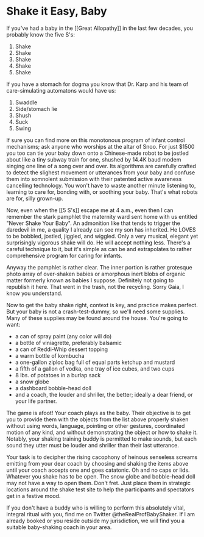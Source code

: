 # Shake it Easy, Baby

If you've had a baby in the [[Great Allopathy]] in the last few decades, you probably know the five S's:

1. Shake
2. Shake
3. Shake
4. Shake
5. Shake

If you have a stomach for dogma you know that Dr. Karp and his team of care-simulating automatons would have us:

1. Swaddle
2. Side/stomach lie
3. Shush
4. Suck
5. Swing

If sure you can find more on this monotonous program of infant control mechanisms; ask anyone who worships at the altar of Snoo. For just $1500 you too can tie your baby down onto a Chinese-made robot to be jostled about like a tiny subway train for one, shushed by 14.4K baud modem singing one line of a song over and over. Its algorithms are carefully crafted to detect the slighest movement or utterances from your baby and confuse them into somnolent submission with their patented active awareness cancelling technology. You won't have to waste another minute listening to, learning to care for, bonding with, or soothing your baby. That's what robots are for, silly grown-up.

Now, even when the [[5 S's]] escape me at 4 a.m., even then I can remember the stark pamphlet the maternity ward sent home with us entitled "Never Shake Your Baby". An admonition like that tends to trigger the daredevil in me, a quality I already can see my son has inherited. He LOVES to be bobbled, jostled, jiggled, and wiggled. Only a very musical, elegant yet surprisingly vigorous shake will do. He will accept nothing less. There's a careful technique to it, but it's simple as can be and extrapolates to rather comprehensive program for caring for infants.

Anyway the pamphlet is rather clear. The inner portion is rather grotesque photo array of over-shaken babies or amorphous inert blobs of organic matter formerly known as babies I suppose. Definitely not going to republish it here. That went in the trash, not the recycling. Sorry Gaia, I know you understand.

Now to get the baby shake right, context is key, and practice makes perfect. But your baby is not a crash-test-dummy, so we'll need some supplies. Many of these supplies may be found around the house. You're going to want:

- a can of spray paint (any color will do)
- a bottle of viniagrette, preferably balsamic
- a can of Reddi-Whip dessert topping
- a warm bottle of kombucha
- a one-gallon ziploc bag full of equal parts ketchup and mustard
- a fifth of a gallon of vodka, one tray of ice cubes, and two cups
- 8 lbs. of potatoes in a burlap sack
- a snow globe
- a dashboard bobble-head doll
- and a coach, the louder and shriller, the better; ideally a dear friend, or your life partner.

The game is afoot! Your coach plays as the baby. Their objective is to get you to provide them with the objects from the list above properly shaken without using words, language, pointing or other gestures, coordinated motion of any kind, and without demonstrating the object or how to shake it. Notably, your shaking training buddy is permitted to make sounds, but each sound they utter must be louder and shriller than their last utterance.

Your task is to decipher the rising cacophony of heinous senseless screams emitting from your dear coach by choosing and shaking the items above until your coach accepts one and goes catatonic. Oh and no caps or lids. Whatever you shake has to be open. The snow globe and bobble-head doll may not have a way to open them. Don't fret. Just place them in strategic locations around the shake test site to help the participants and spectators get in a festive mood.

If you don't have a buddy who is willing to perform this absolutely vital, integral ritual with you, find me on Twitter @theRealProfBabyShaker. If I am already booked or you reside outside my jurisdiction, we will find you a suitable baby-shaking coach in your area.
